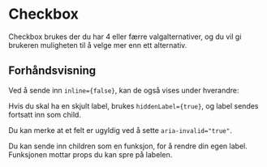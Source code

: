 
<Meta of={CheckboxStories} />

# Checkbox

Checkbox brukes der du har 4 eller færre valgalternativer, og du vil gi brukeren muligheten til å velge mer enn ett alternativ.

## Forhåndsvisning

<Canvas of={CheckboxStories.Standard} />
<Controls of={CheckboxStories.Standard} />

Ved å sende inn `inline={false}`, kan de også vises under hverandre:

<Canvas of={CheckboxStories.InlineFalse} />

Hvis du skal ha en skjult label, brukes `hiddenLabel={true}`, og label sendes fortsatt inn som child.

<Canvas of={CheckboxStories.HiddenLabel} />

Du kan merke at et felt er ugyldig ved å sette `aria-invalid="true"`.

<Canvas of={CheckboxStories.AriaInvalid} />

Du kan sende inn children som en funksjon, for å rendre din egen label. Funksjonen mottar props du kan spre på labelen.

<Canvas of={CheckboxStories.RenderProps} />
